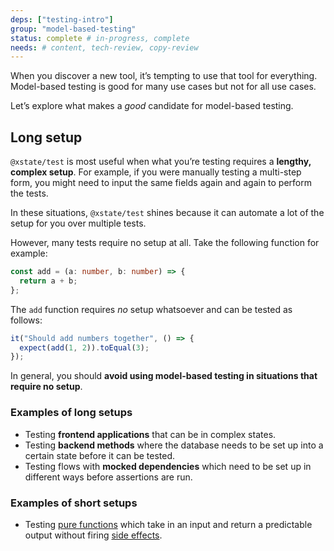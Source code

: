 ```yaml
---
deps: ["testing-intro"]
group: "model-based-testing"
status: complete # in-progress, complete
needs: # content, tech-review, copy-review
---
```


When you discover a new tool, it’s tempting to use that tool for everything. Model-based testing is good for many use cases but not for all use cases.

Let’s explore what makes a _good_ candidate for model-based testing.

## Long setup

`@xstate/test` is most useful when what you’re testing requires a **lengthy, complex setup**. For example, if you were manually testing a multi-step form, you might need to input the same fields again and again to perform the tests.

In these situations, `@xstate/test` shines because it can automate a lot of the setup for you over multiple tests.

However, many tests require no setup at all. Take the following function for example:

```ts twoslash
const add = (a: number, b: number) => {
  return a + b;
};
```

The `add` function requires _no_ setup whatsoever and can be tested as follows:

```ts
it("Should add numbers together", () => {
  expect(add(1, 2)).toEqual(3);
});
```

In general, you should **avoid using model-based testing in situations that require no setup**.

### Examples of long setups

- Testing **frontend applications** that can be in complex states.
- Testing **backend methods** where the database needs to be set up into a certain state before it can be tested.
- Testing flows with **mocked dependencies** which need to be set up in different ways before assertions are run.

### Examples of short setups

- Testing [pure functions](https://en.wikipedia.org/wiki/Pure_function) which take in an input and return a predictable output without firing [side effects](<https://en.wikipedia.org/wiki/Side_effect_(computer_science)>).
